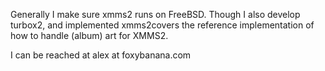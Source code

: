 {{Navbar}}

Generally I make sure xmms2 runs on FreeBSD. Though I also develop turbox2, and implemented xmms2covers the reference implementation of how to handle (album) art for XMMS2.

I can be reached at alex at foxybanana.com